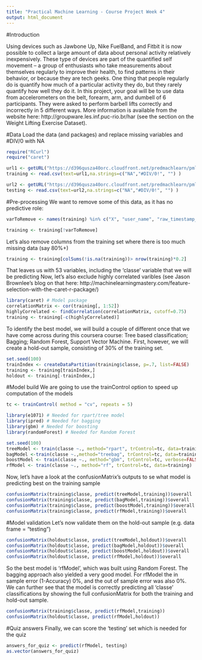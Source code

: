 ```yaml
---
title: "Practical Machine Learning - Course Project Week 4"
output: html_document
---
```

#Introduction

Using devices such as Jawbone Up, Nike FuelBand, and Fitbit it is now possible to collect a large amount of data about personal activity relatively inexpensively. These type of devices are part of the quantified self movement – a group of enthusiasts who take measurements about themselves regularly to improve their health, to find patterns in their behavior, or because they are tech geeks. One thing that people regularly do is quantify how much of a particular activity they do, but they rarely quantify how well they do it. In this project, your goal will be to use data from accelerometers on the belt, forearm, arm, and dumbell of 6 participants. They were asked to perform barbell lifts correctly and incorrectly in 5 different ways. More information is available from the website here: http://groupware.les.inf.puc-rio.br/har (see the section on the Weight Lifting Exercise Dataset).

#Data
Load the data (and packages) and replace missing variables and #DIV/0 with NA

```r
require("RCurl")
require("caret")

url1 <- getURL("https://d396qusza40orc.cloudfront.net/predmachlearn/pml-training.csv")
training <- read.csv(text=url1,na.strings=c("NA","#DIV/0!", "") )

url2 <- getURL("https://d396qusza40orc.cloudfront.net/predmachlearn/pml-testing.csv")
testing <- read.csv(text=url2,na.strings=c("NA","#DIV/0!", "") )
```


#Pre-processing 
We want to remove some of this data, as it has no predictive role:
```r
varToRemove <- names(training) %in% c("X", "user_name", "raw_timestamp_part_1", "raw_timestamp_part_2","cvtd_timestamp", "new_window", "new_window", "num_window")

training <- training[!varToRemove]
```

Let's also remove columns from the training set where there is too much missing data (say 80%+)

```r
training <- training[colSums(!is.na(training))> nrow(training)*0.2]
```

That leaves us with 53 variables, including the 'classe' variable that we will be predicting
Now, let's also exclude highly correlated varibles (see Jason Brownlee's blog on that here: http://machinelearningmastery.com/feature-selection-with-the-caret-r-package/)

```r
library(caret) # Model package
correlationMatrix <- cor(training[, 1:52])
highlyCorrelated <- findCorrelation(correlationMatrix, cutoff=0.75)
training <- training[-c(highlyCorrelated)]
```

To identify the best model, we will build a couple of different once that we have come across during this coursera course: Tree based classification; Bagging; Random Forest, Support Vector Machine. First, however, we will create a hold-out sample, consisting of 30% of the training set.

```r
set.seed(100)
trainIndex <- createDataPartition(training$classe, p=.7, list=FALSE)
training <- training[trainIndex,]
holdout <- training[-trainIndex,]
```

#Model build
We are going to use the trainControl option to speed up computation of the models
```r
tc <- trainControl( method = "cv", repeats = 5)
```

```r
library(e1071) # Needed for rpart/tree model
library(ipred) # Needed for bagging
library(gbm) # Needed for boosting
library(randomForest) # Needed for Random Forest

set.seed(100)
treeModel <- train(classe ~., method="rpart", trControl=tc, data=training)
bagModel <-train(classe ~.,method="treebag", trControl=tc, data=training) 
boostModel <- train(classe ~., method="gbm", trControl=tc, verbose=FALSE, data=training)
rfModel <- train(classe ~., method="rf", trControl=tc, data=training) 
```

Now, let's have a look at the confusionMatrix's outputs to se what model is predicting best on the training sample
```r
confusionMatrix(training$classe, predict(treeModel,training))$overall
confusionMatrix(training$classe, predict(bagModel,training))$overall
confusionMatrix(training$classe, predict(boostModel,training))$overall
confusionMatrix(training$classe, predict(rfModel,training))$overall
```

#Model validation
Let's now validate them on the hold-out sample (e.g. data frame = "testing")
```r
confusionMatrix(holdout$classe, predict(treeModel,holdout))$overall
confusionMatrix(holdout$classe, predict(bagModel,holdout))$overall
confusionMatrix(holdout$classe, predict(boostModel,holdout))$overall
confusionMatrix(holdout$classe, predict(rfModel,holdout))$overall
```

So the best model is 'rfModel', which was built using Random Forest. The bagging approach also yielded a very good model. For rfModel the in sample error (1-Accuracy) 0%, and the out of sample error was also 0%. We can further see that the model is correctly predicting all 'classe' classifications by showing the full confusionMatrix for both the training and hold-out sample.

```r
confusionMatrix(training$classe, predict(rfModel,training))
confusionMatrix(holdout$classe, predict(rfModel,holdout))
```


#Quiz answers
Finally, we can score the 'testing' set which is needed for the quiz

```r
answers_for_quiz <- predict(rfModel, testing)
as.vector(answers_for_quiz)
```